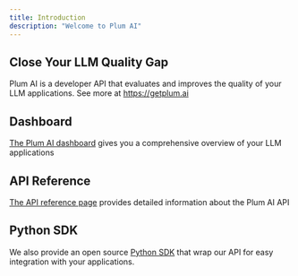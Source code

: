 ```yaml
---
title: Introduction
description: "Welcome to Plum AI"
---
```


## Close Your LLM Quality Gap

Plum AI is a developer API that evaluates and improves the quality of your LLM applications. See more at https://getplum.ai

## Dashboard

[The Plum AI dashboard](https://app.getplum.ai) gives you a comprehensive overview of your LLM applications

## API Reference

[The API reference page](/api-reference) provides detailed information about the Plum AI API

## Python SDK

We also provide an open source [Python SDK](https://github.com/getplumai/plum_sdk/) that wrap our API for easy integration with your applications.